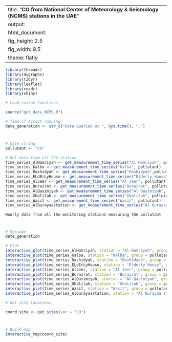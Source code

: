 
---
title: "**CO from National Center of Meteorology & Seismology (NCMS) stations in the UAE**"
output:
  html_document:
    fig_height: 2.5
    fig_width: 9.5
    theme: flatly
---

```{r set_up, message = FALSE, echo = FALSE, warning = FALSE}
library(threadr)
library(dygraphs)
library(tidyr)
library(leaflet)
library(readr)
library(shiny)

# Load custom functions

source("get_data_NCMS.R")

# Time of script running
date_generation <- str_c("Data queried at ", Sys.time(), ".")
```
# 

## 
```{r import_data, message = FALSE, echo = FALSE, results = "hide", cache = TRUE, warning = FALSE}

# Site string
pollutant <- "CO"

# Get data from all the station
time_series_AlHamriyah <- get_measurement_time_series("Al Hamriyah", pollutant)
time_series_Kalba <- get_measurement_time_series("Kalba", pollutant)
time_series_Rashidyah <- get_measurement_time_series("Rashidyah",pollutant)
time_series_ELdErLyHouse <- get_measurement_time_series("Elderly House", pollutant)
time_series_AlJeer <- get_measurement_time_series("Al Jeer", pollutant)
time_series_Burairat <- get_measurement_time_series("Burairat", pollutant)
time_series_AlQasimiyah <- get_measurement_time_series("Al Qasimiyah", pollutant)
time_series_Ghalilah <- get_measurement_time_series("Ghalilah", pollutant)
time_series_Wasit <- get_measurement_time_series("Wasit", pollutant)
time_series_AlQurayaastation <- get_measurement_time_series("Al Qurayaa station", pollutant)

```

 `Hourly data from all the monitoring stations measuring the pollutant`
 
# 

## 

```{r plot_NCMS_NO2, echo = FALSE, cache = TRUE}
# Message
date_generation

# Plot
interactive_plot(time_series_AlHamriyah, station = "Al Hamriyah", group = pollutant, pollu="CO")
interactive_plot(time_series_Kalba, station = "Kalba", group = pollutant, pollu="CO")
interactive_plot(time_series_Rashidyah, station = "Rashidyah", group = pollutant, pollu="CO")
interactive_plot(time_series_ELdErLyHouse, station = "Elderly House", group = pollutant, pollu="CO")
interactive_plot(time_series_AlJeer, station = "Al Jeer", group = pollutant, pollu="CO")
interactive_plot(time_series_Burairat, station = "Burairat", group = pollutant, pollu="CO")
interactive_plot(time_series_AlQasimiyah, station = "Al Qasimiyah", group = pollutant, pollu="CO")
interactive_plot(time_series_Ghalilah, station = "Ghalilah", group = pollutant, pollu="CO")
interactive_plot(time_series_Wasit, station = "Wasit", group = pollutant, pollu="CO")
interactive_plot(time_series_AlQurayaastation, station = "Al Qurayaa station", group = pollutant, pollu="CO")

```


```{r import_data_for_map, message = FALSE, echo = FALSE, results = "hide", cache = TRUE}
# Get site locations

coord_site <- get_sites(var = "CO")

```
#
 
##

```{r map, fig.height = 8, echo = FALSE, message = FALSE, cache = TRUE}
# Build map
interactive_map(coord_site)
```

 
 
